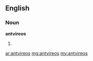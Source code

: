 ==English==

===Noun===
'''antvireos'''

# {{plural of|[[antvireo]]}}

[[ar:antvireos]]
[[mg:antvireos]]
[[my:antvireos]]